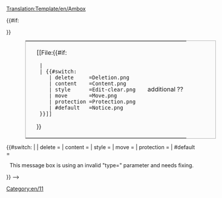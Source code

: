 <noinclude>[[Translation:Template/en/Ambox]]</noinclude><includeonly><table style="margin: 0px 10%; border: 1px solid #aaa; background:#fbfbfb"><tr>
<td style="background:{{#switch:{{{type|}}}
  | delete     =#b22222;
  | content    =#f28500;
  | style      =#f4c430;
  | move       =#1e90ff;
  | protection =#9932cc;
  | #default   =#f28500;
}}"> &nbsp;</td>
<td style="padding: 0.25em 0.5em;">[[File:{{#if:{{{image|}}}
  | {{{image}}}
  | {{#switch:{{{type|}}}
     | delete     =Deletion.png
     | content    =Content.png
     | style      =Edit-clear.png
     | move       =Move.png
     | protection =Protection.png
     | #default   =Notice.png
  }}]]
}}</td>
<td style="{{{textstyle|}}}"> {{{text|}}} </td>
{{#if:{{{imageright|}}}
<td>additional ??</td>
}}</tr></table></includeonly>

<!-- 
Detect and report usage with faulty "type" parameter:
-->{{#switch:{{{type|}}}
|   <!-- No type fed, is also valid input -->
| delete     =
| content    = 
| style      =
| move       =
| protection =
| #default   = <div style="text-align: center;">This message box is using an invalid "type={{{type|}}}" parameter and needs fixing.</div>[[Category:en/11]]
}} 
-->





<noinclude>

{{en/Ambox|delete|TEXT}}
{{en/Ambox|content|TEXT}}
{{en/Ambox|style|TEXT}}
{{en/Ambox|move|TEXT}}
{{en/Ambox|protection|TEXT}}
{{en/Ambox|notice|TEXT}}

</noinclude>